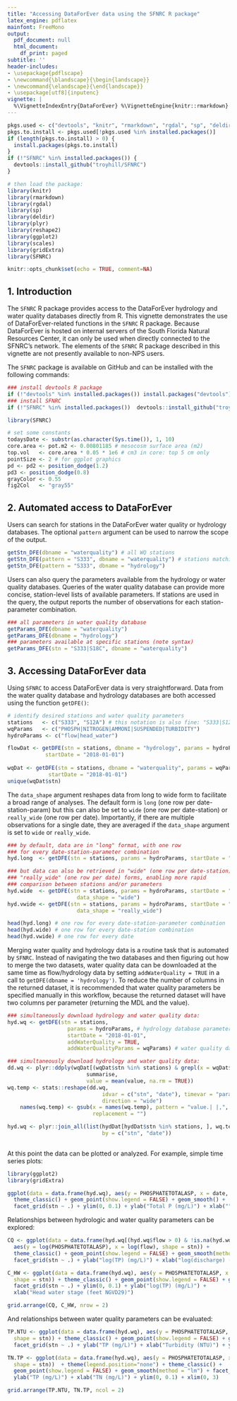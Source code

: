 ```yaml
---
title: "Accessing DataForEver data using the SFNRC R package"
latex_engine: pdflatex
mainfont: FreeMono
output:
  pdf_document: null
  html_document:
    df_print: paged
subtitle: ''
header-includes:
- \usepackage{pdflscape}
- \newcommand{\blandscape}{\begin{landscape}}
- \newcommand{\elandscape}{\end{landscape}}
- \usepackage[utf8]{inputenc}
vignette: |
  %\VignetteIndexEntry{DataForEver} %\VignetteEngine{knitr::rmarkdown} %\usepackage[UTF-8]{inputenc}
---
```


```r
pkgs.used <- c("devtools", "knitr", "rmarkdown", "rgdal", "sp", "deldir", "plyr", "reshape2", "ggplot2", "scales", "gridExtra")
pkgs.to.install <- pkgs.used[!pkgs.used %in% installed.packages()]
if (length(pkgs.to.install) > 0) {
  install.packages(pkgs.to.install)
}
if (!"SFNRC" %in% installed.packages()) {
  devtools::install_github("troyhill/SFNRC")
}

# then load the package:
library(knitr)
library(rmarkdown)
library(rgdal)
library(sp)
library(deldir)
library(plyr)
library(reshape2)
library(ggplot2)
library(scales)
library(gridExtra)
library(SFNRC)

knitr::opts_chunk$set(echo = TRUE, comment=NA)
```

\vspace{12pt}
\vspace{12pt}

## 1. Introduction

The `SFNRC` R package provides access to the DataForEver hydrology and water quality databases directly from R. This vignette demonstrates the use of  DataForEver-related functions in the `SFNRC` R package. Because DataForEver is hosted on internal servers of the South Florida Natural Resources Center, it can only be used when directly connected to the SFNRC's network. The elements of the `SFNRC` R package described in this vignette are not presently available to non-NPS users.


\vspace{12pt}

The `SFNRC` package is available on GitHub and can be installed with the following commands: 

```r
### install devtools R package
if (!"devtools" %in% installed.packages()) install.packages("devtools")
### install SFNRC
if (!"SFNRC" %in% installed.packages())  devtools::install_github("troyhill/SFNRC")

library(SFNRC)
```



\vspace{3mm}\hrule
\vspace{12pt}



\vspace{12pt}
\vspace{12pt}

```r
# set some constants
todaysDate <- substr(as.character(Sys.time()), 1, 10)
core.area <- pot.m2 <- 0.00801185 # mesocosm surface area (m2)
top.vol   <- core.area * 0.05 * 1e6 # cm3 in core: top 5 cm only
pointSize <- 2 # for ggplot graphics
pd <- pd2 <- position_dodge(1.2)
pd3 <- position_dodge(0.8)
grayColor <- 0.55
fig2Col   <- "gray55"


```

\vspace{12pt}
\vspace{12pt}


## 2. Automated access to DataForEver
\vspace{12pt}

Users can search for stations in the DataForEver water quality or hydrology databases. The optional `pattern` argument can be used to narrow the scope of the output.

\vspace{12pt}

```r
getStn_DFE(dbname = "waterquality") # all WQ stations
getStn_DFE(pattern = "S333", dbname = "waterquality") # stations matching some string 
getStn_DFE(pattern = "S333", dbname = "hydrology")
```

\vspace{12pt}

Users can also query the parameters available from the hydrology or water quality databases. Queries of the water quality database can provide more concise, station-level lists of available parameters. If stations are used in the query, the output reports the number of observations for each station-parameter combination.


\vspace{12pt}

```r
### all parameters in water quality database
getParams_DFE(dbname = "waterquality")
getParams_DFE(dbname = "hydrology")
### parameters available at specific stations (note syntax)
getParams_DFE(stn = "S333|S18C", dbname = "waterquality")

```



\vspace{12pt}
\vspace{12pt}

## 3. Accessing DataForEver data
\vspace{12pt}

Using `SFNRC` to access DataForEver data is very straightforward. Data from the water quality database and hydrology databases are both accessed using the function `getDFE()`:

\vspace{12pt}


```r
# identify desired stations and water quality parameters
stations   <- c("S333", "S12A") # this notation is also fine: "S333|S12A"
wqParams   <- c("PHOSPH|NITROGEN|AMMONI|SUSPENDED|TURBIDITY")
hydroParams <- c("flow|head_water")

```

```r
flowDat <- getDFE(stn = stations, dbname = "hydrology", params = hydroParams,
            startDate = "2018-01-01")
 
wqDat <- getDFE(stn = stations, dbname = "waterquality", params = wqParams,
             startDate = "2018-01-01")
unique(wqDat$stn)

```

\vspace{12pt}

The `data_shape` argument reshapes data from long to wide form to facilitate a broad range of analyses. The default form is `long` (one row per date-station-param) but this can also be set to `wide` (one row per date-station) or `really_wide` (one row per date). Importantly, if there are multiple observations for a single date, they are averaged if the `data_shape` argument is set to `wide` or `really_wide`.

\vspace{12pt}

```r
### by default, data are in "long" format, with one row 
### for every date-station-parameter combination
hyd.long  <- getDFE(stn = stations, params = hydroParams, startDate = "2018-01-01")

### but data can also be retrieved in "wide" (one row per date-station) or 
### "really_wide" (one row per date) forms, enabling more rapid 
### comparison between stations and/or parameters
hyd.wide  <- getDFE(stn = stations, params = hydroParams, startDate = "2018-01-01",
                      data_shape = "wide")
hyd.vwide <- getDFE(stn = stations, params = hydroParams, startDate = "2018-01-01",
                      data_shape = "really_wide")

```


```r
head(hyd.long) # one row for every date-station-parameter combination
head(hyd.wide) # one row for every date-station combination
head(hyd.vwide) # one row for every date

```



\vspace{12pt}
\vspace{12pt}

Merging water quality and hydrology data is a routine task that is automated by `SFNRC`. Instead of navigating the two databases and then figuring out how to merge the two datasets, water quality data can be downloaded at the same time as flow/hydrology data by setting `addWaterQuality = TRUE` in a call to `getDFE(dbname = 'hydrology')`. To reduce the number of columns in the returned dataset, it is recommended that water quality parameters be specified manually in this workflow, because the returned dataset will have two columns per parameter (returning the MDL and the value).

\vspace{12pt}

```r

### simultaneously download hydrology and water quality data:
hyd.wq <- getDFE(stn = stations, 
                   params = hydroParams, # hydrology database parameters
                   startDate = "2018-01-01",
                   addWaterQuality = TRUE, 
                   addWaterQualityParams = wqParams) # water quality database parameters

```

```r
### simultaneously download hydrology and water quality data:
dd.wq <- plyr::ddply(wqDat[(wqDat$stn %in% stations) & grepl(x = wqDat$param, pattern = wqParams), names(wqDat) %in% c("stn", "date", "parameter", "value")], .(stn, date, parameter),
                         summarise,
                         value = mean(value, na.rm = TRUE))
wq.temp <- stats::reshape(dd.wq, 
                              idvar = c("stn", "date"), timevar = "parameter", 
                              direction = "wide")
    names(wq.temp) <- gsub(x = names(wq.temp), pattern = "value.| |,", 
                           replacement = "")

hyd.wq <- plyr::join_all(list(hydDat[hydDat$stn %in% stations, ], wq.temp), 
                              by = c("stn", "date"))
  
```

\vspace{12pt}

At this point the data can be plotted or analyzed. For example, simple time series plots:

\vspace{12pt}
```r
library(ggplot2) 
library(gridExtra)

ggplot(data = data.frame(hyd.wq), aes(y = PHOSPHATETOTALASP, x = date, shape = stn)) + 
  theme_classic() + geom_point(show.legend = FALSE) + geom_smooth() + 
  facet_grid(stn ~ .) + ylim(0, 0.1) + ylab("Total P (mg/L)") + xlab("")

```

\vspace{12pt}

\pagebreak

Relationships between hydrologic and water quality parameters can be explored: 

\vspace{12pt}

```r
CQ <- ggplot(data = data.frame(hyd.wq[(hyd.wq$flow > 0) & !is.na(hyd.wq$flow), ]), 
  aes(y = log(PHOSPHATETOTALASP), x = log(flow), shape = stn)) + 
  theme_classic() + geom_point(show.legend = FALSE) + geom_smooth(method = "lm") + 
  facet_grid(stn ~ .) + ylab("log(TP) (mg/L)") + xlab("log(discharge) (cfs)")

C_HW <- ggplot(data = data.frame(hyd.wq), aes(y = PHOSPHATETOTALASP, x = head_water, 
  shape = stn)) + theme_classic() + geom_point(show.legend = FALSE) + geom_smooth() + 
  facet_grid(stn ~ .) + ylim(0, 0.1) + ylab("log(TP) (mg/L)") + 
  xlab("Head water stage (feet NGVD29)")

grid.arrange(CQ, C_HW, nrow = 2)

```

\pagebreak

And relationships between water quality parameters can be evaluated:

\vspace{12pt}

```r
TP.NTU <- ggplot(data = data.frame(hyd.wq), aes(y = PHOSPHATETOTALASP, x = TURBIDITY, 
  shape = stn)) + theme_classic() + geom_point(show.legend = FALSE) + geom_smooth(method = "lm") + 
  facet_grid(stn ~ .) + ylab("TP (mg/L)") + xlab("Turbidity (NTU)") + ylim(0, 0.1)

TN.TP <- ggplot(data = data.frame(hyd.wq), aes(y = PHOSPHATETOTALASP, x = TOTALNITROGEN, 
  shape = stn))  + theme(legend.position="none") + theme_classic() + 
  geom_point(show.legend = FALSE) + geom_smooth(method = "lm") + facet_grid(stn ~ .) + 
  ylab("TP (mg/L)") + xlab("TN (mg/L)") + ylim(0, 0.1) + xlim(0, 3)

grid.arrange(TP.NTU, TN.TP, ncol = 2)

```




\vspace{12pt}
\vspace{12pt}


